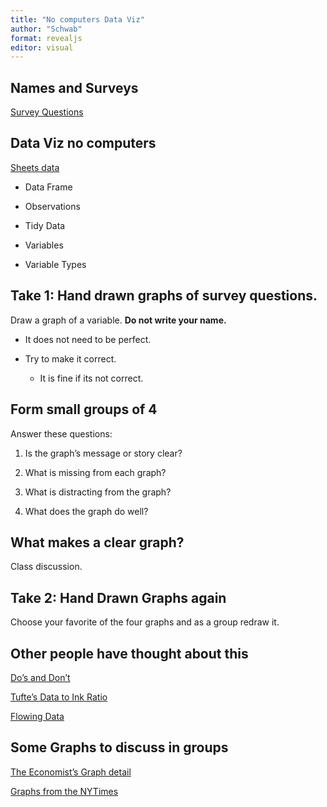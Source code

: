 ```yaml
---
title: "No computers Data Viz"
author: "Schwab"
format: revealjs
editor: visual
---
```


## Names and Surveys

[Survey Questions](https://docs.google.com/forms/d/e/1FAIpQLSfYrVhaMo9BCVSTRZ8EhOnfxZbkdzjek9AB2EV11qFDDXgo9Q/viewform?usp=sf_link)

## Data Viz no computers

[Sheets data](https://docs.google.com/spreadsheets/d/1x9srZXDoYzKGew1f-y4brMbN8dl4QM66pc-dmCBWHQY/edit?usp=sharing)

-   Data Frame

-   Observations

-   Tidy Data

-   Variables

-   Variable Types

## Take 1: Hand drawn graphs of survey questions.

Draw a graph of a variable. **Do not write your name.**

-   It does not need to be perfect.

-   Try to make it correct.

    -   It is fine if its not correct.

## Form small groups of 4

Answer these questions:

1.  Is the graph's message or story clear?

2.  What is missing from each graph?

3.  What is distracting from the graph?

4.  What does the graph do well?

## What makes a clear graph?

Class discussion.

## Take 2: Hand Drawn Graphs again

Choose your favorite of the four graphs and as a group redraw it.

## Other people have thought about this

[Do's and Don't](https://guides.library.duke.edu/datavis/topten)

[Tufte's Data to Ink Ratio](https://infovis-wiki.net/wiki/Data-Ink_Ratio)

[Flowing Data](https://flowingdata.com/2015/08/11/real-chart-rules-to-follow/)

## Some Graphs to discuss in groups

[The Economist's Graph detail](https://www.economist.com/graphic-detail)

[Graphs from the NYTimes](https://www.nytimes.com/2023/07/26/learning/over-75-new-york-times-graphs-for-students-to-analyze.html)
